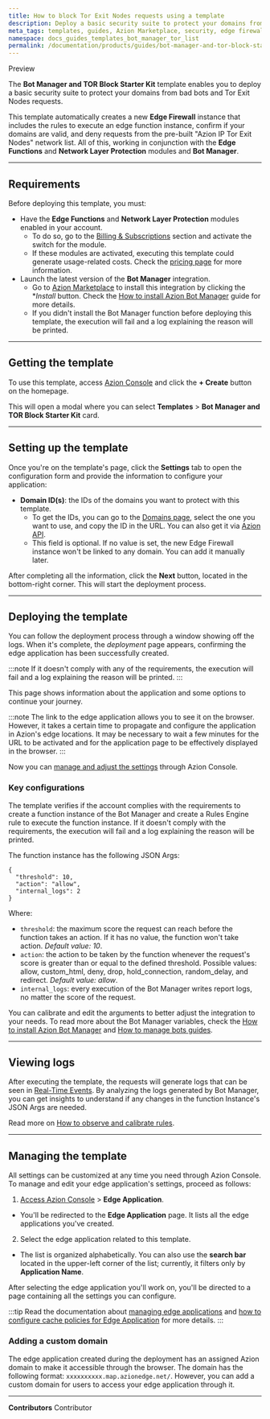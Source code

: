 ```yaml
---
title: How to block Tor Exit Nodes requests using a template
description: Deploy a basic security suite to protect your domains from bad bots and Tor Exit Nodes requests.
meta_tags: templates, guides, Azion Marketplace, security, edge firewall
namespace: docs_guides_templates_bot_manager_tor_list
permalink: /documentation/products/guides/bot-manager-and-tor-block-starter-kit/
---
```



<Badge variant="accent">
Preview
</Tag>

The **Bot Manager and TOR Block Starter Kit** template enables you to deploy a basic security suite to protect your domains from bad bots and Tor Exit Nodes requests.

This template automatically creates a new **Edge Firewall** instance that includes the rules to execute an edge function instance, confirm if your domains are valid, and deny requests from the pre-built "Azion IP Tor Exit Nodes" network list. All of this, working in conjunction with the **Edge Functions** and **Network Layer Protection** modules and **Bot Manager**.

---

## Requirements

Before deploying this template, you must:

- Have the **Edge Functions** and **Network Layer Protection** modules enabled in your account.
    - To do so, go to the [Billing & Subscriptions](https://manager.azion.com/billing-subscriptions/subscriptions?active_tab=subscriptions) section and activate the switch for the module.
    - If these modules are activated, executing this template could generate usage-related costs. Check the [pricing page](/en/documentation/products/pricing/) for more information.
- Launch the latest version of the **Bot Manager** integration.
    - Go to [Azion Marketplace](https://console.azion.com/marketplace) to install this integration by clicking the **Install* button. Check the [How to install Azion Bot Manager](/en/documentation/products/guides/bot-manager/) guide for more details.
    - If you didn't install the Bot Manager function before deploying this template, the execution will fail and a log explaining the reason will be printed.

---

## Getting the template

To use this template, access [Azion Console](https://console.azion.com/) and click the **+ Create** button on the homepage.

This will open a modal where you can select **Templates** > **Bot Manager and TOR Block Starter Kit** card.

---

## Setting up the template

Once you're on the template's page, click the **Settings** tab to open the configuration form and provide the information to configure your application:

- **Domain ID(s)**: the IDs of the domains you want to protect with this template. 
    - To get the IDs, you can go to the [Domains page](https://console.azion.com/domains), select the one you want to use, and copy the ID in the URL. You can also get it via [Azion API](https://api.azion.com/#2249fba0-08da-47d5-8b26-f7adbe586f95).
    - This field is optional. If no value is set, the new Edge Firewall instance won't be linked to any domain. You can add it manually later.

After completing all the information, click the **Next** button, located in the bottom-right corner. This will start the deployment process.

---

## Deploying the template

You can follow the deployment process through a window showing off the logs. When it's complete, the *deployment* page appears, confirming the edge application has been successfully created.

:::note
If it doesn't comply with any of the requirements, the execution will fail and a log explaining the reason will be printed.
:::

This page shows information about the application and some options to continue your journey.

:::note
The link to the edge application allows you to see it on the browser. However, it takes a certain time to propagate and configure the application in Azion's edge locations. It may be necessary to wait a few minutes for the URL to be activated and for the application page to be effectively displayed in the browser.
:::

Now you can [manage and adjust the settings](#managing-the-template) through Azion Console.

### Key configurations

The template verifies if the account complies with the requirements to create a function instance of the Bot Manager and create a Rules Engine rule to execute the function instance. If it doesn't comply with the requirements, the execution will fail and a log explaining the reason will be printed.

The function instance has the following JSON Args:

```
{
  "threshold": 10,
  "action": "allow",
  "internal_logs": 2
}
```

Where:

- `threshold`: the maximum score the request can reach before the function takes an action. If it has no value, the function won't take action. *Default value: 10*.
- `action`: the action to be taken by the function whenever the request's score is greater than or equal to the defined threshold. Possible values: allow, custom_html, deny, drop, hold_connection, random_delay, and redirect. *Default value: allow*.
- `internal_logs`: every execution of the Bot Manager writes report logs, no matter the score of the request. 

You can calibrate and edit the arguments to better adjust the integration to your needs. To read more about the Bot Manager variables, check the [How to install Azion Bot Manager](https://www.azion.com/en/documentation/products/guides/bot-manager/) and [How to manage bots guides](https://www.azion.com/en/documentation/products/guides/secure/manage-bots/).

---

## Viewing logs

After executing the template, the requests will generate logs that can be seen in [Real-Time Events](/en/documentation/products/observe/real-time-events/). By analyzing the logs generated by Bot Manager, you can get insights to understand if any changes in the function Instance's JSON Args are needed.

Read more on [How to observe and calibrate rules](/en/documentation/products/guides/secure/manage-bots/#use-real-time-events-to-observe-and-calibrate-rules).

---

## Managing the template

All settings can be customized at any time you need through Azion Console. To manage and edit your edge application's settings, proceed as follows:

1. [Access Azion Console](https://console.azion.com/) > **Edge Application**.
- You'll be redirected to the **Edge Application** page. It lists all the edge applications you've created. 
2. Select the edge application related to this template. 
- The list is organized alphabetically. You can also use the **search bar** located in the upper-left corner of the list; currently, it filters only by **Application Name**.

After selecting the edge application you'll work on, you'll be directed to a page containing all the settings you can configure.

:::tip
Read the documentation about [managing edge applications](/en/documentation/products/build/edge-application/first-steps/) and [how to configure cache policies for Edge Application](/en/documentation/products/guides/cache-settings/) for more details.
:::

### Adding a custom domain

The edge application created during the deployment has an assigned Azion domain to make it accessible through the browser. The domain has the following format: `xxxxxxxxxx.map.azionedge.net/`. However, you can add a custom domain for users to access your edge application through it.


<LinkButton outlined link="/en/documentation/products/guides/configure-a-domain/" label="go to configuring a domain guide reference" variant="secondary" /> 

---


**Contributors** <ContributorList>Contributor</ContributorList>
